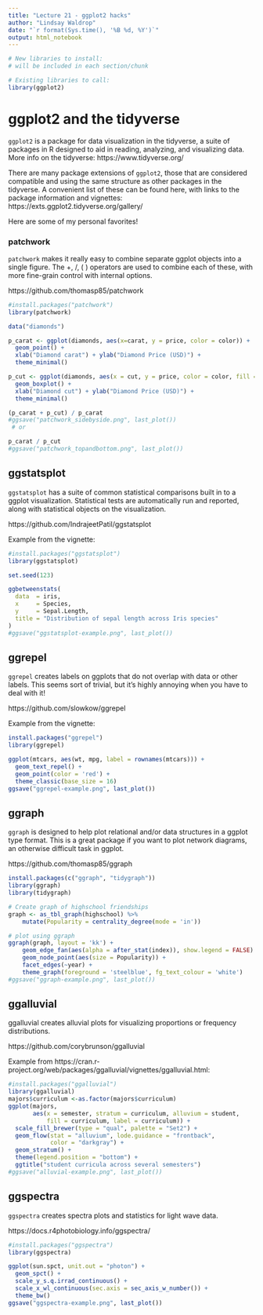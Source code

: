 ```yaml
---
title: "Lecture 21 - ggplot2 hacks"
author: "Lindsay Waldrop"
date: "`r format(Sys.time(), '%B %d, %Y')`"
output: html_notebook
---
```


```r
# New libraries to install: 
# will be included in each section/chunk

# Existing libraries to call:
library(ggplot2)
```

# ggplot2 and the tidyverse

`ggplot2` is a package for data visualization in the tidyverse, a suite of packages in R designed to aid in reading, analyzing, and visualizing data. More info on the tidyverse: https://www.tidyverse.org/ 

There are many package extensions of `ggplot2`, those that are considered compatible and using the same structure as other packages in the tidyverse. A convenient list of these can be found here, with links to the package information and vignettes: https://exts.ggplot2.tidyverse.org/gallery/

Here are some of my personal favorites! 

### patchwork

`patchwork` makes it really easy to combine separate ggplot objects into a single figure. The +, /, ( ) operators are used to combine each of these, with more fine-grain control with internal options. 

https://github.com/thomasp85/patchwork 

```r
#install.packages("patchwork")
library(patchwork)

data("diamonds")

p_carat <- ggplot(diamonds, aes(x=carat, y = price, color = color)) + 
  geom_point() + 
  xlab("Diamond carat") + ylab("Diamond Price (USD)") +
  theme_minimal()

p_cut <- ggplot(diamonds, aes(x = cut, y = price, color = color, fill = color)) + 
  geom_boxplot() +
  xlab("Diamond cut") + ylab("Diamond Price (USD)") +
  theme_minimal()

(p_carat + p_cut) / p_carat
#ggsave("patchwork_sidebyside.png", last_plot())
 # or 

p_carat / p_cut
#ggsave("patchwork_topandbottom.png", last_plot())
```

## ggstatsplot

`ggstatsplot` has a suite of common statistical comparisons built in to a ggplot visualization. Statistical tests are automatically run and reported, along with statistical objects on the visualization.

https://github.com/IndrajeetPatil/ggstatsplot 

Example from the vignette: 
```r
#install.packages("ggstatsplot")
library(ggstatsplot)

set.seed(123)

ggbetweenstats(
  data  = iris,
  x     = Species,
  y     = Sepal.Length,
  title = "Distribution of sepal length across Iris species"
)
#ggsave("ggstatsplot-example.png", last_plot())
```

## ggrepel

`ggrepel` creates labels on ggplots that do not overlap with data or other labels. This seems sort of trivial, but it’s highly annoying when you have to deal with it! 

https://github.com/slowkow/ggrepel 

Example from the vignette: 
```r
install.packages("ggrepel")
library(ggrepel)

ggplot(mtcars, aes(wt, mpg, label = rownames(mtcars))) +
  geom_text_repel() +
  geom_point(color = 'red') +
  theme_classic(base_size = 16)
ggsave("ggrepel-example.png", last_plot())
```

## ggraph

`ggraph` is designed to help plot relational and/or data structures in a ggplot type format. This is a great package if you want to plot network diagrams, an otherwise difficult task in ggplot. 

https://github.com/thomasp85/ggraph 

```r
install.packages(c("ggraph", "tidygraph"))
library(ggraph)
library(tidygraph)

# Create graph of highschool friendships
graph <- as_tbl_graph(highschool) %>% 
    mutate(Popularity = centrality_degree(mode = 'in'))

# plot using ggraph
ggraph(graph, layout = 'kk') + 
    geom_edge_fan(aes(alpha = after_stat(index)), show.legend = FALSE) + 
    geom_node_point(aes(size = Popularity)) + 
    facet_edges(~year) + 
    theme_graph(foreground = 'steelblue', fg_text_colour = 'white')
#ggsave("ggraph-example.png", last_plot())
```

## ggalluvial

ggalluvial creates alluvial plots for visualizing proportions or frequency distributions. 

https://github.com/corybrunson/ggalluvial 

Example from https://cran.r-project.org/web/packages/ggalluvial/vignettes/ggalluvial.html: 
```r
#install.packages("ggalluvial")
library(ggalluvial)
majors$curriculum <-as.factor(majors$curriculum)
ggplot(majors,
       aes(x = semester, stratum = curriculum, alluvium = student,
           fill = curriculum, label = curriculum)) +
  scale_fill_brewer(type = "qual", palette = "Set2") +
  geom_flow(stat = "alluvium", lode.guidance = "frontback",
            color = "darkgray") +
  geom_stratum() +
  theme(legend.position = "bottom") +
  ggtitle("student curricula across several semesters")
#ggsave("alluvial-example.png", last_plot())
```

## ggspectra

`ggspectra` creates spectra plots and statistics for light wave data. 

https://docs.r4photobiology.info/ggspectra/ 

```r
#install.packages("ggspectra")
library(ggspectra)

ggplot(sun.spct, unit.out = "photon") +
  geom_spct() +
  scale_y_s.q.irrad_continuous() +
  scale_x_wl_continuous(sec.axis = sec_axis_w_number()) +
  theme_bw()
ggsave("ggspectra-example.png", last_plot())
```